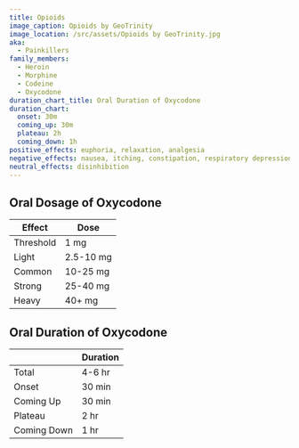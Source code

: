```yaml
---
title: Opioids
image_caption: Opioids by GeoTrinity
image_location: /src/assets/Opioids by GeoTrinity.jpg
aka:
  - Painkillers
family_members:
  - Heroin
  - Morphine
  - Codeine
  - Oxycodone
duration_chart_title: Oral Duration of Oxycodone
duration_chart:
  onset: 30m
  coming_up: 30m
  plateau: 2h
  coming_down: 1h
positive_effects: euphoria, relaxation, analgesia
negative_effects: nausea, itching, constipation, respiratory depression
neutral_effects: disinhibition
---
```


## Oral Dosage of Oxycodone
| Effect | Dose |
| --- | --- |
| Threshold | 1 mg |
| Light | 2.5-10 mg |
| Common | 10-25 mg |
| Strong | 25-40 mg |
| Heavy | 40+ mg |


<Chart title={frontmatter.duration_chart_title} data={frontmatter.duration_chart} />

## Oral Duration of Oxycodone
| | Duration |
| --- | --- |
| Total | 4-6 hr |
| Onset | 30 min |
| Coming Up | 30 min |
| Plateau | 2 hr |
| Coming Down | 1 hr |
